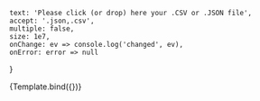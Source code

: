 

<Meta title="Components/DropCSVJsonFile" component={DropCSVJsonFile} />

    text: 'Please click (or drop) here your .CSV or .JSON file',
    accept: '.json,.csv',
    multiple: false,
    size: 1e7,
    onChange: ev => console.log('changed', ev),
    onError: error => null
}

<Canvas>
    <Story name="main" args={defaultProps}>
        {Template.bind({})}
    </Story>
</Canvas>
